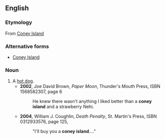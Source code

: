 ==English==
===Etymology===
From [[Coney Island]]
===Alternative forms===
*[[Coney Island]]
===Noun===
{{en-noun|s}}
#A [[hot dog]].
#*'''2002''', Joe David Brown, ''Paper Moon'', Thunder's Mouth Press, ISBN 1568582307, page 6
#*:He knew there wasn't anything I liked better than a '''coney island''' and a strawberry Nehi.
#*'''2004''', William J. Coughlin, ''Death Penalty'', St. Martin's Press, ISBN 0312933576, page 125,
#*:"I'll buy you a '''coney island'''...."